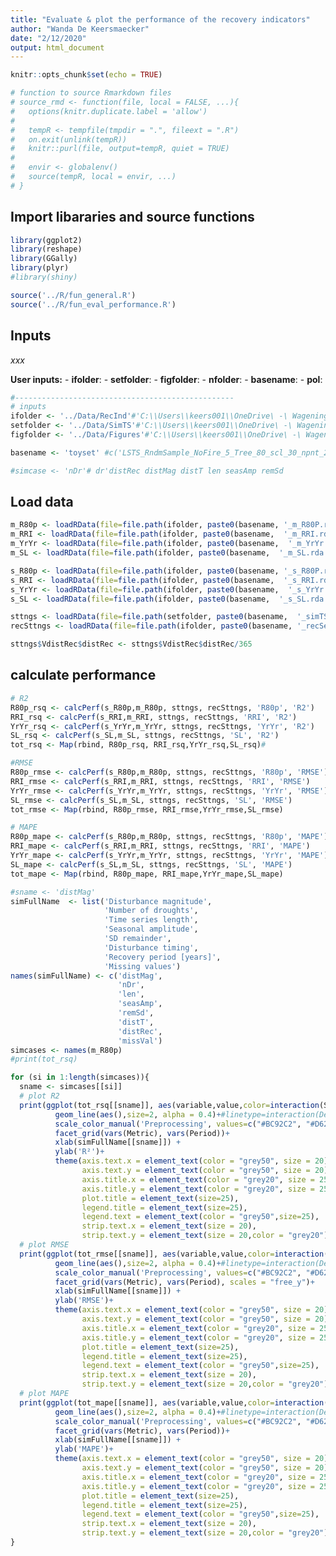 ```yaml
---
title: "Evaluate & plot the performance of the recovery indicators"
author: "Wanda De Keersmaecker"
date: "2/12/2020"
output: html_document
---
```


```r
knitr::opts_chunk$set(echo = TRUE)
```

```r
# function to source Rmarkdown files
# source_rmd <- function(file, local = FALSE, ...){
#   options(knitr.duplicate.label = 'allow')
#   
#   tempR <- tempfile(tmpdir = ".", fileext = ".R")
#   on.exit(unlink(tempR))
#   knitr::purl(file, output=tempR, quiet = TRUE)
#   
#   envir <- globalenv()
#   source(tempR, local = envir, ...)
# }
```

## Import libararies and source functions
```r
library(ggplot2)
library(reshape)
library(GGally)
library(plyr)
#library(shiny)

source('../R/fun_general.R')
source('../R/fun_eval_performance.R')
```

## Inputs
*xxx*

__User inputs:__
- __ifolder__: 
- __setfolder__:
- __figfolder__:
- __nfolder__: 
- __basename__:
- __pol__: 
```r
#-------------------------------------------------
# inputs
ifolder <- '../Data/RecInd'#'C:\\Users\\keers001\\OneDrive\ -\ WageningenUR\\RETURN\\Data\\RETURN\\20191019_SimulationOptSAR\\Landsat\\Test_TSrequired\\TS_1\\RecInd\\' # folder with data characteristics
setfolder <- '../Data/SimTS'#'C:\\Users\\keers001\\OneDrive\ -\ WageningenUR\\RETURN\\Data\\RETURN\\20191019_SimulationOptSAR\\Landsat\\Test_TSrequired\\TS_1\\SimTS\\' # folder with data characteristics
figfolder <- '../Data/Figures'#'C:\\Users\\keers001\\OneDrive\ -\ WageningenUR\\RETURN\\Data\\RETURN\\20191019_SimulationOptSAR\\Test_TSrequired\\Figures\\' # folder where the simulated time series will be saved

basename <- 'toyset' #c('LSTS_RndmSample_NoFire_5_Tree_80_scl_30_npnt_20000_VI_VI')# base name of the data files

#simcase <- 'nDr'# dr'distRec distMag distT len seasAmp remSd

```

## Load data
```r
m_R80p <- loadRData(file=file.path(ifolder, paste0(basename, '_m_R80P.rda')))
m_RRI <- loadRData(file=file.path(ifolder, paste0(basename,  '_m_RRI.rda')))
m_YrYr <- loadRData(file=file.path(ifolder, paste0(basename,  '_m_YrYr.rda')))
m_SL <- loadRData(file=file.path(ifolder, paste0(basename,  '_m_SL.rda')))

s_R80p <- loadRData(file=file.path(ifolder, paste0(basename, '_s_R80P.rda')))
s_RRI <- loadRData(file=file.path(ifolder, paste0(basename,  '_s_RRI.rda')))
s_YrYr <- loadRData(file=file.path(ifolder, paste0(basename,  '_s_YrYr.rda')))
s_SL <- loadRData(file=file.path(ifolder, paste0(basename,  '_s_SL.rda')))

sttngs <- loadRData(file=file.path(setfolder, paste0(basename,  '_simTS_settings_var.rda')))
recSttngs <- loadRData(file=file.path(ifolder, paste0(basename, '_recSettings.rda')))

sttngs$VdistRec$distRec <- sttngs$VdistRec$distRec/365
```

## calculate performance

```r
# R2
R80p_rsq <- calcPerf(s_R80p,m_R80p, sttngs, recSttngs, 'R80p', 'R2')
RRI_rsq <- calcPerf(s_RRI,m_RRI, sttngs, recSttngs, 'RRI', 'R2')
YrYr_rsq <- calcPerf(s_YrYr,m_YrYr, sttngs, recSttngs, 'YrYr', 'R2')
SL_rsq <- calcPerf(s_SL,m_SL, sttngs, recSttngs, 'SL', 'R2')
tot_rsq <- Map(rbind, R80p_rsq, RRI_rsq,YrYr_rsq,SL_rsq)#

#RMSE
R80p_rmse <- calcPerf(s_R80p,m_R80p, sttngs, recSttngs, 'R80p', 'RMSE')
RRI_rmse <- calcPerf(s_RRI,m_RRI, sttngs, recSttngs, 'RRI', 'RMSE')
YrYr_rmse <- calcPerf(s_YrYr,m_YrYr, sttngs, recSttngs, 'YrYr', 'RMSE')
SL_rmse <- calcPerf(s_SL,m_SL, sttngs, recSttngs, 'SL', 'RMSE')
tot_rmse <- Map(rbind, R80p_rmse, RRI_rmse,YrYr_rmse,SL_rmse)

# MAPE
R80p_mape <- calcPerf(s_R80p,m_R80p, sttngs, recSttngs, 'R80p', 'MAPE')
RRI_mape <- calcPerf(s_RRI,m_RRI, sttngs, recSttngs, 'RRI', 'MAPE')
YrYr_mape <- calcPerf(s_YrYr,m_YrYr, sttngs, recSttngs, 'YrYr', 'MAPE')
SL_mape <- calcPerf(s_SL,m_SL, sttngs, recSttngs, 'SL', 'MAPE')
tot_mape <- Map(rbind, R80p_mape, RRI_mape,YrYr_mape,SL_mape)

```

```r
#sname <- 'distMag'
simFullName  <- list('Disturbance magnitude',
                     'Number of droughts',
                     'Time series length',
                     'Seasonal amplitude',
                     'SD remainder',
                     'Disturbance timing',
                     'Recovery period [years]',
                     'Missing values')
names(simFullName) <- c('distMag',
                        'nDr', 
                        'len',
                        'seasAmp',
                        'remSd',
                        'distT',
                        'distRec',
                        'missVal')
simcases <- names(m_R80p)
#print(tot_rsq)

for (si in 1:length(simcases)){
  sname <- simcases[[si]]
  # plot R2
  print(ggplot(tot_rsq[[sname]], aes(variable,value,color=interaction(Smooth,Dense), group = interaction(Smooth,Dense))) +
          geom_line(aes(),size=2, alpha = 0.4)+#linetype=interaction(Dense,Smooth)+ 
          scale_color_manual('Preprocessing', values=c("#BC92C2", "#D62B2A", "#B8D464", "#5ACFE4", "#865C7C", "#7FAC5A", "#508EA8"))+ 
          facet_grid(vars(Metric), vars(Period))+ 
          xlab(simFullName[[sname]]) +
          ylab('R²')+
          theme(axis.text.x = element_text(color = "grey50", size = 20),
                axis.text.y = element_text(color = "grey50", size = 20),  
                axis.title.x = element_text(color = "grey20", size = 25),
                axis.title.y = element_text(color = "grey20", size = 25),
                plot.title = element_text(size=25),
                legend.title = element_text(size=25),
                legend.text = element_text(color = "grey50",size=25),
                strip.text.x = element_text(size = 20),
                strip.text.y = element_text(size = 20,color = "grey20")))
  # plot RMSE
  print(ggplot(tot_rmse[[sname]], aes(variable,value,color=interaction(Smooth,Dense), group = interaction(Smooth,Dense))) +
          geom_line(aes(),size=2, alpha = 0.4)+#linetype=interaction(Dense,Smooth)+ 
          scale_color_manual('Preprocessing', values=c("#BC92C2", "#D62B2A", "#B8D464", "#5ACFE4", "#865C7C", "#7FAC5A", "#508EA8"))+ 
          facet_grid(vars(Metric), vars(Period), scales = "free_y")+ 
          xlab(simFullName[[sname]]) +
          ylab('RMSE')+
          theme(axis.text.x = element_text(color = "grey50", size = 20),
                axis.text.y = element_text(color = "grey50", size = 20),  
                axis.title.x = element_text(color = "grey20", size = 25),
                axis.title.y = element_text(color = "grey20", size = 25),
                plot.title = element_text(size=25),
                legend.title = element_text(size=25),
                legend.text = element_text(color = "grey50",size=25),
                strip.text.x = element_text(size = 20),
                strip.text.y = element_text(size = 20,color = "grey20")))
  # plot MAPE
  print(ggplot(tot_mape[[sname]], aes(variable,value,color=interaction(Smooth,Dense), group = interaction(Smooth,Dense))) +
          geom_line(aes(),size=2, alpha = 0.4)+#linetype=interaction(Dense,Smooth)+ 
          scale_color_manual('Preprocessing', values=c("#BC92C2", "#D62B2A", "#B8D464", "#5ACFE4", "#865C7C", "#7FAC5A", "#508EA8"))+ 
          facet_grid(vars(Metric), vars(Period))+ 
          xlab(simFullName[[sname]]) +
          ylab('MAPE')+
          theme(axis.text.x = element_text(color = "grey50", size = 20),
                axis.text.y = element_text(color = "grey50", size = 20),  
                axis.title.x = element_text(color = "grey20", size = 25),
                axis.title.y = element_text(color = "grey20", size = 25),
                plot.title = element_text(size=25),
                legend.title = element_text(size=25),
                legend.text = element_text(color = "grey50",size=25),
                strip.text.x = element_text(size = 20),
                strip.text.y = element_text(size = 20,color = "grey20")))
}


```



